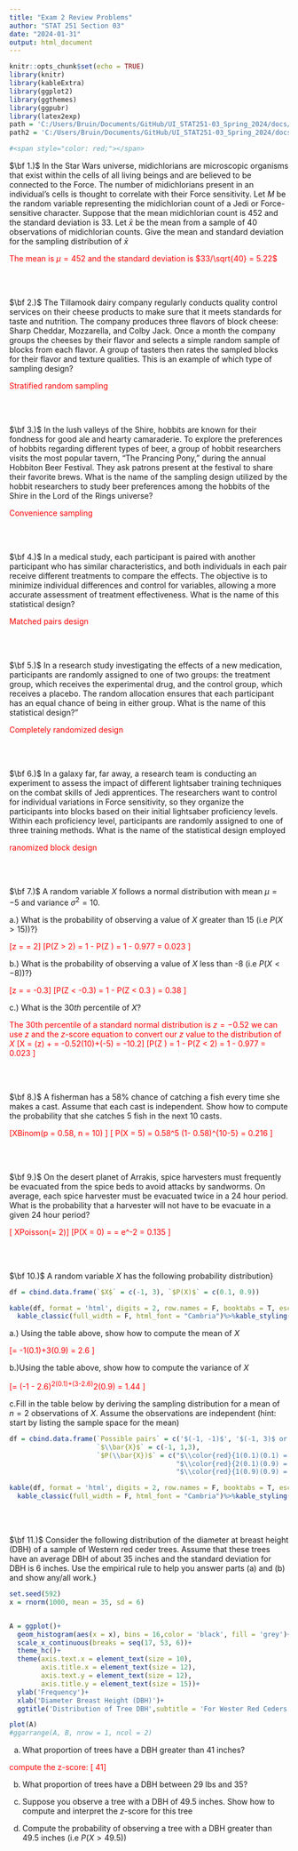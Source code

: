 ```yaml
---
title: "Exam 2 Review Problems"
author: "STAT 251 Section 03"
date: "2024-01-31"
output: html_document
---
```


```r
knitr::opts_chunk$set(echo = TRUE)
library(knitr)
library(kableExtra)
library(ggplot2)
library(ggthemes)
library(ggpubr)
library(latex2exp)
path = 'C:/Users/Bruin/Documents/GitHub/UI_STAT251-03_Spring_2024/docs/Data/'
path2 = 'C:/Users/Bruin/Documents/GitHub/UI_STAT251-03_Spring_2024/docs/Data/'

#<span style="color: red;"></span>
```


$\bf 1.)$ In the Star Wars universe, midichlorians are microscopic organisms that exist within the cells of all living beings and are believed to be connected to the Force. The number of midichlorians present in an individual's cells is thought to correlate with their Force sensitivity. Let $M$ be the random variable representing the midichlorian count of a Jedi or Force-sensitive character. Suppose that the mean midichlorian count is $452$ and the standard deviation is $33$. Let $\bar{x}$ be the mean from a sample of 40 observations of midichlorian counts. Give the mean and standard deviation for the sampling distribution of $\bar{x}$

<span style="color: red;">The mean is $\mu = 452$ and the standard deviation is $33/\sqrt{40} = 5.22$</span>

<br>
<br>

$\bf 2.)$ The Tillamook dairy company regularly conducts quality control services on their cheese products to make sure that it meets standards for taste and nutrition. The company produces three flavors of block cheese: Sharp Cheddar, Mozzarella, and Colby Jack. Once a month the company groups the cheeses by their flavor and selects a simple random sample of blocks from each flavor. A group of tasters then rates the sampled blocks for their flavor and texture qualities. This is an example of which type of sampling design?

<span style="color: red;">Stratified random sampling</span>

<br>
<br>


$\bf 3.)$ In the lush valleys of the Shire, hobbits are known for their fondness for good ale and hearty camaraderie. To explore the preferences of hobbits regarding different types of beer, a group of hobbit researchers visits the most popular tavern, "The Prancing Pony," during the annual Hobbiton Beer Festival. They ask patrons present at the festival to share their favorite brews. What is the name of the sampling design utilized by the hobbit researchers to study beer preferences among the hobbits of the Shire in the Lord of the Rings universe?

<span style="color: red;">Convenience sampling</span>

<br>
<br>


$\bf 4.)$ In a medical study, each participant is paired with another participant who has similar characteristics, and both individuals in each pair receive different treatments to compare the effects. The objective is to minimize individual differences and control for variables, allowing a more accurate assessment of treatment effectiveness. What is the name of this statistical design?

<span style="color: red;">Matched pairs design</span>

<br>
<br>



$\bf 5.)$ In a research study investigating the effects of a new medication, participants are randomly assigned to one of two groups: the treatment group, which receives the experimental drug, and the control group, which receives a placebo. The random allocation ensures that each participant has an equal chance of being in either group. What is the name of this statistical design?"

<span style="color: red;">Completely randomized design</span>

<br>
<br>

$\bf 6.)$ In a galaxy far, far away, a research team is conducting an experiment to assess the impact of different lightsaber training techniques on the combat skills of Jedi apprentices. The researchers want to control for individual variations in Force sensitivity, so they organize the participants into blocks based on their initial lightsaber proficiency levels. Within each proficiency level, participants are randomly assigned to one of three training methods. What is the name of the statistical design employed

<span style="color: red;">ranomized block design</span>

<br>
<br>


$\bf 7.)$ A random variable $X$ follows a normal distribution with mean $\mu = -5$ and variance $\sigma^2 = 10$. 

  a.) What is the probability of observing a value of $X$ greater than 15 (i.e $P(X>15)$)?}
  
  <span style="color: red;">\[z = \frac{15 - (-5)}{10} = 2\]
  \[P(Z > 2) = 1 - P(Z \leq 2) = 1 - 0.977 = 0.023 \]</span>
  
  b.) What is the probability of observing a value of $X$ less than -8 (i.e $P(X<-8)$)?}

  <span style="color: red;">\[z = \frac{-8 - (-5)}{10} = -0.3\]
  \[P(Z < -0.3) = 1 - P(Z < 0.3 ) = 0.38 \]</span>
  
  c.) What is the $30th$ percentile of $X$?

  <span style="color: red;">The 30th percentile of a standard normal distribution is $z = -0.52$
  we can use $z$ and the $z$-score equation to convert our $z$ value to the distribution of $X$
  \[X = (z\sigma) + \mu = -0.52(10)+(-5) = -10.2\]
  \[P(Z \geq 2) = 1 - P(Z < 2) = 1 - 0.977 = 0.023 \]</span>
  
<br>
<br>


$\bf 8.)$ A fisherman has a $58\%$ chance of catching a fish every time she makes a cast. Assume that each cast is independent. Show how to compute the probability that she catches $5$ fish in the next $10$ casts. 

<span style="color: red;">\[X\sim Binom(p = 0.58, n = 10) \]
\[ P(X = 5) = \frac{10!}{5!(10 - 5)!} 0.58^5 (1- 0.58)^{10-5} = 0.216 \]</span>

<br>
<br>



$\bf 9.)$ On the desert planet of Arrakis, spice harvesters must frequently be evacuated from the spice beds to avoid attacks by sandworms. On average, each spice harvester must be evacuated twice in a 24 hour period. What is the probability that a harvester will not have to be evacuate in a given 24 hour period?

<span style="color: red;">\[ X\sim Poisson(\lambda = 2)\]
\[P(X = 0) = \frac{2^0 e^{-2}}{0!} = e^-2 = 0.135 \]</span>

<br>
<br>


$\bf 10.)$ A random variable $X$ has the following probability distribution}


```r
df = cbind.data.frame(`$X$` = c(-1, 3), `$P(X)$` = c(0.1, 0.9))

kable(df, format = 'html', digits = 2, row.names = F, booktabs = T, escape = T)%>%
  kable_classic(full_width = F, html_font = "Cambria")%>%kable_styling(bootstrap_options = 'striped')

```

  a.) Using the table above, show how to compute the mean of $X$
  
  <span style="color: red;">
  \[\mu = -1(0.1)+3(0.9) = 2.6 \]
  </span>
  
  b.)Using the table above, show how to compute the variance of $X$
  
  <span style="color: red;"> \[\mu = (-1 - 2.6)^2(0.1)+(3-2.6)^2(0.9) = 1.44 \]</span>
  
  c.Fill in the table below by deriving the sampling distribution for a mean of $n=2$ observations of $X$. Assume the observations are independent (hint: start by listing the sample space for the mean)

```r
df = cbind.data.frame(`Possible pairs` = c('$(-1, -1)$', '$(-1, 3)$ or $(3, -1)$', '$(3,3)$'), 
                      `$\\bar{X}$` = c(-1, 1,3), 
                      `$P(\\bar{X})$` = c("$\\color{red}{1(0.1)(0.1) = 0.01}$", 
                                          "$\\color{red}{2(0.1)(0.9) = 0.18}$",
                                          "$\\color{red}{1(0.9)(0.9) = 0.81}$"))

kable(df, format = 'html', digits = 2, row.names = F, booktabs = T, escape = T)%>%
  kable_classic(full_width = F, html_font = "Cambria")%>%kable_styling(bootstrap_options = 'striped')

```



<br>
<br>



$\bf 11.)$ Consider the following distribution of the diameter at breast height (DBH) of a sample of Western red ceder trees. Assume that these trees have an average DBH of about $35$ inches and the standard deviation for DBH is $6$ inches. Use the empirical rule to help you answer parts (a) and (b) and show any/all work.}

```r
set.seed(592)
x = rnorm(1000, mean = 35, sd = 6)


A = ggplot()+
  geom_histogram(aes(x = x), bins = 16,color = 'black', fill = 'grey')+
  scale_x_continuous(breaks = seq(17, 53, 6))+
  theme_hc()+
  theme(axis.text.x = element_text(size = 10),
        axis.title.x = element_text(size = 12),
        axis.text.y = element_text(size = 12),
        axis.title.y = element_text(size = 15))+
  ylab('Frequency')+
  xlab('Diameter Breast Height (DBH)')+
  ggtitle('Distribution of Tree DBH',subtitle = 'For Wester Red Ceders')

plot(A)
#ggarrange(A, B, nrow = 1, ncol = 2)

```


  a. What proportion of trees have a DBH greater than 41 inches?
  
  <span style="color: red;">compute the z-score: 
  \[ 41\]</span>

  b. What proportion of trees have a DBH between 29 lbs and 35?
  
  <span style="color: red;"></span>

  c. Suppose you observe a tree with a DBH of 49.5 inches. Show how to compute and interpret the $z$-score for this tree
  
  <span style="color: red;"></span>
  
  d. Compute the probability of observing a tree with a DBH greater than 49.5 inches (i.e $P(X > 49.5)$)
  
  <span style="color: red;"></span>

